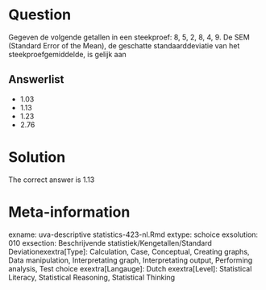 Question
========

Gegeven de volgende getallen in een steekproef: 8, 5, 2, 8, 4, 9. De SEM (Standard Error of the Mean), de geschatte standaarddeviatie van het steekproefgemiddelde, is gelijk aan 

Answerlist
----------
* 1.03
* 1.13
* 1.23
* 2.76

Solution
========

The correct answer is  1.13 

Meta-information
================
exname: uva-descriptive statistics-423-nl.Rmd 
extype: schoice 
exsolution: 010 
exsection: Beschrijvende statistiek/Kengetallen/Standard Deviationexextra[Type]: Calculation, Case, Conceptual, Creating graphs, Data manipulation, Interpretating graph, Interpretating output, Performing analysis, Test choice 
exextra[Langauge]: Dutch 
exextra[Level]: Statistical Literacy, Statistical Reasoning, Statistical Thinking 
